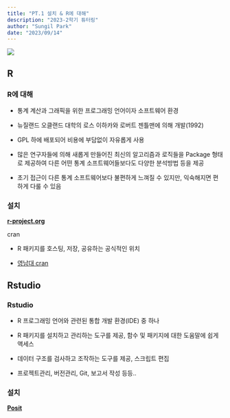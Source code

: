 ```yaml
---
title: "PT.1 설치 & R에 대해"
description: "2023-2학기 튜터링"
author: "Sungil Park"
date: "2023/09/14"
---
```


![](../img/R_logo_2.png)

## R

### R에 대해

-   통계 계산과 그래픽을 위한 프로그래밍 언어이자 소프트웨어 환경

-   뉴질랜드 오클랜드 대학의 로스 이하카와 로버트 젠틀맨에 의해 개발(1992)

-   GPL 하에 배포되어 비용에 부담없이 자유롭게 사용

-   많은 연구자들에 의해 새롭게 만들어진 최신의 알고리즘과 로직들을 Package 형태로 제공하여 다른 어떤 통계 소프트웨어들보다도 다양한 분석방법 등을 제공

-   초기 접근이 다른 통계 소프트웨어보다 불편하게 느껴질 수 있지만, 익숙해지면 편하게 다룰 수 있음

### 설치



[**r-project.org**](https://www.r-project.org/)

cran

-   R 패키지를 호스팅, 저장, 공유하는 공식적인 위치

-   [영남대 cran](https://cran.yu.ac.kr/)



## Rstudio

### Rstudio

- R 프로그래밍 언어와 관련된 통합 개발 환경(IDE) 중 하나

- R 패키지를 설치하고 관리하는 도구를 제공, 함수 및 패키지에 대한 도움말에 쉽게 액세스

- 데이터 구조를 검사하고 조작하는 도구를 제공, 스크립트 편집

- 프로젝트관리, 버전관리, Git, 보고서 작성 등등..

### 설치

[**Posit**](https://posit.co/products/open-source/rstudio/)












